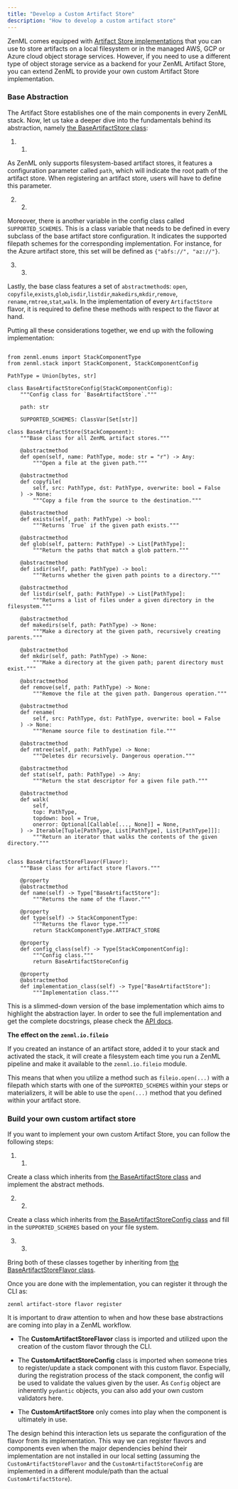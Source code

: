 ```yaml
---
title: "Develop a Custom Artifact Store"
description: "How to develop a custom artifact store"
---
```


ZenML comes equipped with [Artifact Store implementations](/component-gallery/artifact-stores#artifact-store-flavors) that you can use to store artifacts on a local filesystem or in the managed AWS, GCP or Azure cloud object storage services. However, if you need to use a different type of object storage service as a backend for your ZenML Artifact Store, you can extend ZenML to provide your own custom Artifact Store implementation.

### Base Abstraction

The Artifact Store establishes one of the main components in every ZenML stack. Now, let us take a deeper dive into the fundamentals behind its abstraction, namely [the BaseArtifactStore class](https://apidocs.zenml.io/latest/core%5Fcode%5Fdocs/core-artifact%5Fstores/#zenml.artifact%5Fstores.base%5Fartifact%5Fstore.BaseArtifactStore):

1. 1.  
As ZenML only supports filesystem-based artifact stores, it features a configuration parameter called `path`, which will indicate the root path of the artifact store. When registering an artifact store, users will have to define this parameter.

2. 2.  
Moreover, there is another variable in the config class called `SUPPORTED_SCHEMES`. This is a class variable that needs to be defined in every subclass of the base artifact store configuration. It indicates the supported filepath schemes for the corresponding implementation. For instance, for the Azure artifact store, this set will be defined as `{"abfs://", "az://"}`.

3. 3.  
Lastly, the base class features a set of `abstractmethod`s: `open`, `copyfile`,`exists`,`glob`,`isdir`,`listdir`,`makedirs`,`mkdir`,`remove`, `rename`,`rmtree`,`stat`,`walk`. In the implementation of every `ArtifactStore` flavor, it is required to define these methods with respect to the flavor at hand.

Putting all these considerations together, we end up with the following implementation:

```

from zenml.enums import StackComponentType
from zenml.stack import StackComponent, StackComponentConfig

PathType = Union[bytes, str]

class BaseArtifactStoreConfig(StackComponentConfig):
    """Config class for `BaseArtifactStore`."""

    path: str

    SUPPORTED_SCHEMES: ClassVar[Set[str]]

class BaseArtifactStore(StackComponent):
    """Base class for all ZenML artifact stores."""

    @abstractmethod
    def open(self, name: PathType, mode: str = "r") -> Any:
        """Open a file at the given path."""

    @abstractmethod
    def copyfile(
        self, src: PathType, dst: PathType, overwrite: bool = False
    ) -> None:
        """Copy a file from the source to the destination."""

    @abstractmethod
    def exists(self, path: PathType) -> bool:
        """Returns `True` if the given path exists."""

    @abstractmethod
    def glob(self, pattern: PathType) -> List[PathType]:
        """Return the paths that match a glob pattern."""

    @abstractmethod
    def isdir(self, path: PathType) -> bool:
        """Returns whether the given path points to a directory."""

    @abstractmethod
    def listdir(self, path: PathType) -> List[PathType]:
        """Returns a list of files under a given directory in the filesystem."""

    @abstractmethod
    def makedirs(self, path: PathType) -> None:
        """Make a directory at the given path, recursively creating parents."""

    @abstractmethod
    def mkdir(self, path: PathType) -> None:
        """Make a directory at the given path; parent directory must exist."""

    @abstractmethod
    def remove(self, path: PathType) -> None:
        """Remove the file at the given path. Dangerous operation."""

    @abstractmethod
    def rename(
        self, src: PathType, dst: PathType, overwrite: bool = False
    ) -> None:
        """Rename source file to destination file."""

    @abstractmethod
    def rmtree(self, path: PathType) -> None:
        """Deletes dir recursively. Dangerous operation."""

    @abstractmethod
    def stat(self, path: PathType) -> Any:
        """Return the stat descriptor for a given file path."""

    @abstractmethod
    def walk(
        self,
        top: PathType,
        topdown: bool = True,
        onerror: Optional[Callable[..., None]] = None,
    ) -> Iterable[Tuple[PathType, List[PathType], List[PathType]]]:
        """Return an iterator that walks the contents of the given directory."""

        
class BaseArtifactStoreFlavor(Flavor):
    """Base class for artifact store flavors."""

    @property
    @abstractmethod
    def name(self) -> Type["BaseArtifactStore"]:
        """Returns the name of the flavor."""
        
    @property
    def type(self) -> StackComponentType:
        """Returns the flavor type."""
        return StackComponentType.ARTIFACT_STORE

    @property
    def config_class(self) -> Type[StackComponentConfig]:
        """Config class."""
        return BaseArtifactStoreConfig

    @property
    @abstractmethod
    def implementation_class(self) -> Type["BaseArtifactStore"]:
        """Implementation class."""
```

This is a slimmed-down version of the base implementation which aims to highlight the abstraction layer. In order to see the full implementation and get the complete docstrings, please check the [API docs](https://apidocs.zenml.io/latest/core%5Fcode%5Fdocs/core-artifact%5Fstores/#zenml.artifact%5Fstores.base%5Fartifact%5Fstore.BaseArtifactStore).

**The effect on the** **`zenml.io.fileio`**

If you created an instance of an artifact store, added it to your stack and activated the stack, it will create a filesystem each time you run a ZenML pipeline and make it available to the `zenml.io.fileio` module.

This means that when you utilize a method such as `fileio.open(...)` with a filepath which starts with one of the `SUPPORTED_SCHEMES` within your steps or materializers, it will be able to use the `open(...)` method that you defined within your artifact store.

### Build your own custom artifact store

If you want to implement your own custom Artifact Store, you can follow the following steps:

1. 1.  
Create a class which inherits from [the BaseArtifactStore class](https://apidocs.zenml.io/latest/core%5Fcode%5Fdocs/core-artifact%5Fstores/#zenml.artifact%5Fstores.base%5Fartifact%5Fstore.BaseArtifactStore) and implement the abstract methods.

2. 2.  
Create a class which inherits from [the BaseArtifactStoreConfig class](/component-gallery/artifact-stores/custom) and fill in the `SUPPORTED_SCHEMES` based on your file system.

3. 3.  
Bring both of these classes together by inheriting from [the BaseArtifactStoreFlavor class](/component-gallery/artifact-stores/custom).

Once you are done with the implementation, you can register it through the CLI as:

```
zenml artifact-store flavor register 
```

It is important to draw attention to when and how these base abstractions are coming into play in a ZenML workflow.

* The **CustomArtifactStoreFlavor** class is imported and utilized upon the creation of the custom flavor through the CLI.

* The **CustomArtifactStoreConfig** class is imported when someone tries to register/update a stack component with this custom flavor. Especially, during the registration process of the stack component, the config will be used to validate the values given by the user. As `Config` object are inherently `pydantic` objects, you can also add your own custom validators here.

* The **CustomArtifactStore** only comes into play when the component is ultimately in use.

The design behind this interaction lets us separate the configuration of the flavor from its implementation. This way we can register flavors and components even when the major dependencies behind their implementation are not installed in our local setting (assuming the `CustomArtifactStoreFlavor` and the `CustomArtifactStoreConfig` are implemented in a different module/path than the actual `CustomArtifactStore`).